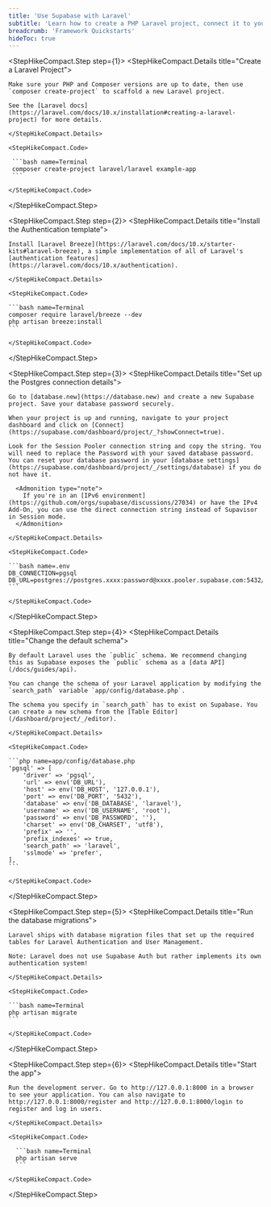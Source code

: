 ```yaml
---
title: 'Use Supabase with Laravel'
subtitle: 'Learn how to create a PHP Laravel project, connect it to your Supabase Postgres database, and configure user authentication.'
breadcrumb: 'Framework Quickstarts'
hideToc: true
---
```


<StepHikeCompact>

  <StepHikeCompact.Step step={1}>
    <StepHikeCompact.Details title="Create a Laravel Project">

    Make sure your PHP and Composer versions are up to date, then use `composer create-project` to scaffold a new Laravel project.

    See the [Laravel docs](https://laravel.com/docs/10.x/installation#creating-a-laravel-project) for more details.

    </StepHikeCompact.Details>

    <StepHikeCompact.Code>

     ```bash name=Terminal
     composer create-project laravel/laravel example-app
     ```

    </StepHikeCompact.Code>

  </StepHikeCompact.Step>

  <StepHikeCompact.Step step={2}>
    <StepHikeCompact.Details title="Install the Authentication template">

    Install [Laravel Breeze](https://laravel.com/docs/10.x/starter-kits#laravel-breeze), a simple implementation of all of Laravel's [authentication features](https://laravel.com/docs/10.x/authentication).

    </StepHikeCompact.Details>

    <StepHikeCompact.Code>

    ```bash name=Terminal
    composer require laravel/breeze --dev
    php artisan breeze:install
    ```

    </StepHikeCompact.Code>

  </StepHikeCompact.Step>

  <StepHikeCompact.Step step={3}>
    <StepHikeCompact.Details title="Set up the Postgres connection details">

    Go to [database.new](https://database.new) and create a new Supabase project. Save your database password securely.

    When your project is up and running, navigate to your project dashboard and click on [Connect](https://supabase.com/dashboard/project/_?showConnect=true).

    Look for the Session Pooler connection string and copy the string. You will need to replace the Password with your saved database password. You can reset your database password in your [database settings](https://supabase.com/dashboard/project/_/settings/database) if you do not have it.

      <Admonition type="note">
        If you're in an [IPv6 environment](https://github.com/orgs/supabase/discussions/27034) or have the IPv4 Add-On, you can use the direct connection string instead of Supavisor in Session mode.
      </Admonition>

    </StepHikeCompact.Details>

    <StepHikeCompact.Code>

    ```bash name=.env
    DB_CONNECTION=pgsql
    DB_URL=postgres://postgres.xxxx:password@xxxx.pooler.supabase.com:5432/postgres
    ```

    </StepHikeCompact.Code>

  </StepHikeCompact.Step>

  <StepHikeCompact.Step step={4}>
    <StepHikeCompact.Details title="Change the default schema">

    By default Laravel uses the `public` schema. We recommend changing this as Supabase exposes the `public` schema as a [data API](/docs/guides/api).

    You can change the schema of your Laravel application by modifying the `search_path` variable `app/config/database.php`.

    The schema you specify in `search_path` has to exist on Supabase. You can create a new schema from the [Table Editor](/dashboard/project/_/editor).

    </StepHikeCompact.Details>

    <StepHikeCompact.Code>

    ```php name=app/config/database.php
    'pgsql' => [
        'driver' => 'pgsql',
        'url' => env('DB_URL'),
        'host' => env('DB_HOST', '127.0.0.1'),
        'port' => env('DB_PORT', '5432'),
        'database' => env('DB_DATABASE', 'laravel'),
        'username' => env('DB_USERNAME', 'root'),
        'password' => env('DB_PASSWORD', ''),
        'charset' => env('DB_CHARSET', 'utf8'),
        'prefix' => '',
        'prefix_indexes' => true,
        'search_path' => 'laravel',
        'sslmode' => 'prefer',
    ],
    ```

    </StepHikeCompact.Code>

  </StepHikeCompact.Step>

  <StepHikeCompact.Step step={5}>
    <StepHikeCompact.Details title="Run the database migrations">

    Laravel ships with database migration files that set up the required tables for Laravel Authentication and User Management.

    Note: Laravel does not use Supabase Auth but rather implements its own authentication system!

    </StepHikeCompact.Details>

    <StepHikeCompact.Code>

    ```bash name=Terminal
    php artisan migrate
    ```

    </StepHikeCompact.Code>

  </StepHikeCompact.Step>

  <StepHikeCompact.Step step={6}>
    <StepHikeCompact.Details title="Start the app">

    Run the development server. Go to http://127.0.0.1:8000 in a browser to see your application. You can also navigate to http://127.0.0.1:8000/register and http://127.0.0.1:8000/login to register and log in users.

    </StepHikeCompact.Details>

    <StepHikeCompact.Code>

      ```bash name=Terminal
      php artisan serve
      ```

    </StepHikeCompact.Code>

  </StepHikeCompact.Step>

</StepHikeCompact>
